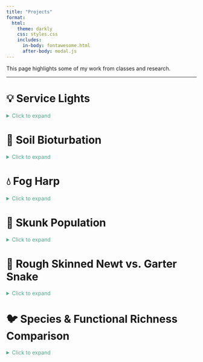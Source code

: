 ```yaml
---
title: "Projects"
format: 
  html:
    theme: darkly
    css: styles.css
    includes:
      in-body: fontawesome.html
      after-body: modal.js
---
```


<!-- Glightbox CSS -->
<link href="https://cdn.jsdelivr.net/npm/glightbox/dist/css/glightbox.min.css" rel="stylesheet" />

<!-- Glightbox JS -->
<script src="https://cdn.jsdelivr.net/npm/glightbox/dist/js/glightbox.min.js"></script>

This page highlights some of my work from classes and research.

***

# 💡 Service Lights
<details>
  <summary style="color: #4FA78D; cursor: pointer;">Click to expand</summary>

**University of California, Santa Barbara (UCSB)**  
*ENVS 193DS – Data Science for Environmental Studies*

Ongoing project that explores the relationship between lighting conditions (working vs. broken) and service call outcomes (needing help or not) using a self-collected dataset (n=108). Created a bar chart, summary table, and a blinking lightboard animation (gif). See visuals.

### **Tools Used**  

RStudio (tidyverse, here, flextable, janitor, ggtext, ggfx, gganimate, showtext), Quarto


### **Code Snippet**

This converts help and working columns in service_data to TRUE/FALSE values by making their text uppercase and then to logical type, then saves the result as a new object called clean_service_data.

```r
clean_service_data <- service_data |>
  mutate(
    help = as.logical(toupper(help)),
    working = as.logical(toupper(working))
  )
```

### **Visuals**  

:::{.panel-tabset}

#### Service Light Table

[![Service Light Table](/media/light_table.jpg)](/media/light_table.jpg){.glightbox data-glightbox="title: Service Light Table"}

#### Service Light Bar Chart

[![Bar Chart](/media/service_light_bar.jpg)](/media/service_light_bar.jpg){.glightbox data-glightbox="title: Service Light Bar Chart"}

#### Blinking Lights Animation

[![Blinking Lights Animation](/media/blinking_lights.gif)](/media/blinking_lights.gif){.glightbox data-glightbox="title: Blinking Lights Animation"}

:::


### **Reflection**  

This project made me think more critically about data. Developing a personal data question, then collecting and working with my own dataset, helped me realize just how messy real-world data can be. It also made me appreciate the value of teamwork. This was a solo project - having others to help troubleshoot, clean, and interpret the same data makes a big difference.

### **Resources**

<a href="https://rebeccalmartinez.github.io/ENVS-193DS_homework-03/code/ENVS-193DS_homework-03.html" target="_blank" style="
    color: white; 
    padding: 8px 12px; 
    cursor: pointer; 
    background-color: transparent;
    transition: background-color 0.3s ease;
    border-radius: 4px;
    display: inline-block;
" 
   onmouseover="this.style.backgroundColor='#4FA78D';" 
   onmouseout="this.style.backgroundColor='transparent';">
  View Live
</a>
|
<a href="https://github.com/RebeccaLMartinez/ENVS-193DS_homework-03" target="_blank" style="
    color: white; 
    padding: 8px 12px; 
    cursor: pointer; 
    background-color: transparent;
    transition: background-color 0.3s ease;
    border-radius: 4px;
    display: inline-block;
" 
   onmouseover="this.style.backgroundColor='#4FA78D';" 
   onmouseout="this.style.backgroundColor='transparent';">
  GitHub Repo
</a>

---

</details>


# 🌱 Soil Bioturbation

<details>
  <summary style="color: #4FA78D; cursor: pointer;">Click to expand</summary>
  
_Under construction…_

---

</details>


# 💧 Fog Harp

<details>
  <summary style="color: #4FA78D; cursor: pointer;">Click to expand</summary>
  
_Under construction…_

---

</details>


# 🦨 Skunk Population

<details>
  <summary style="color: #4FA78D; cursor: pointer;">Click to expand</summary>

_Under construction…_

---

</details>


# 🦎 Rough Skinned Newt vs. Garter Snake

<details>
  <summary style="color: #4FA78D; cursor: pointer;">Click to expand</summary>

**Allan Hancock College**  
*BIOL 155 – Zoology*

*Collaborative video project with Darlene Vera, with help from friends in the Department of Fine Arts.*

The co-evolution of toxin production in rough-skinned newts and toxin resistance in garter snakes served as the focus of a short film designed to make complex science accessible. The project combined storytelling, visual art, and evolutionary biology to communicate this dynamic relationship.

### **Tools Used**
Scriptwriting, Storyboarding, Filmmaking, Adobe Premiere (editing)

### **Reflection**
This project gave me a creative way to engage with evolutionary biology. Working with visual storytelling reminded me that science communication can be just as impactful as scientific research.

### **Watch the Video**
<iframe width="560" height="315" src="https://www.youtube.com/embed/cFefwwtAHF8?si=m9Jg2OOTCrdrWtRe" title="YouTube video player" frameborder="0" allow="accelerometer; autoplay; clipboard-write; encrypted-media; gyroscope; picture-in-picture; web-share" referrerpolicy="strict-origin-when-cross-origin" allowfullscreen></iframe>

--- 

</details>


# 🐦 Species & Functional Richness Comparison

<details>
  <summary style="color: #4FA78D; cursor: pointer;">Click to expand</summary>

**UCSB-Smithsonian Scholars Program**  
*Advanced Field Research Training at the Smithsonian Tropical Research Institute (STRI) in Panama, Summer 2023*

Final project from an immersive data science and field course. This project compares species richness and functional richness of bird communities between Barro Colorado Island (BCI) and Pipeline Road (mainland Panama). We used autonomous recorders (AudioMoths) and avian trait databases to examine diversity patterns in two distinct habitats. Results reflect learning outcomes rather than comprehensive biodiversity assessments.

### **Project Team**

***The Orependulas***
  
Brandon Leon, Rebecca Martinez, Daniel Romero, Mathew Silva, and Zachary Wilson.


### **Tools Used**

- AudioMoths
- RStudio (tidyverse, mFD, phytools)
- BirdNET-Analyzer (Cornell Lab of Ornithology)
- AVONET – Comprehensive bird trait dataset
- Birds of Panama – BirdLife International

### **Process**

→ Deployed 12 AudioMoths to record dawn chorus 

→ Conducted point counts for visual confirmation  

→ Analyzed 24 audio files using BirdNET-Analyzer  

→ Combined detections with trait data from AVONET and Birds of Panama  

→ Created visualizations in RStudio  


### **Code Snippet**

Code for species richness bar graph.

```r
merged_df <- bind_rows(pipeline_found_joined, bci_birds_joined)

merged_df <- merged_df %>%
  mutate(location = ifelse(row_number() <= 26, substr(location, 1, 4), location)) %>%
  mutate(location = ifelse(row_number() >= 27 & row_number() <= 66, substr(location, 1, 3), location))

family_count <- merged_df %>%
  group_by(Family, location) %>%
  summarize(num_species = n())

ggplot(family_count, aes(x = Family, y = num_species, fill = location)) +
  geom_bar(stat = "identity", position = "dodge") +
  labs(title = "Number of Species by Family and Location",
       x = "Family",
       y = "Number of Species") +
  theme_minimal() +
  scale_y_continuous(breaks = seq(0, max(family_count$num_species), 1)) +
  theme(axis.text.x = element_text(angle = 75, hjust = 1), axis.text = element_text(size = 8))
  
```

### **Visuals**

*Under construction...*

:::{.panel-tabset}

#### Functional Richness Boxplot by Location

<!-- [![Functional Richness Boxplot by Location]()](){glightbox ="Functional Richness Boxplot by Location"} -->

#### Species Count by Family and Location

<!-- [![Species Count by Family and Location]()](){glightbox ="Species Count by Family and Location"} -->

#### Map of Sampling Locations

<!-- [![Map of Sampling Locations]()](){glightbox ="Map of Sampling Locations"} -->

:::

### Poster

Presented findings at the 2023 Cal Poly Summer Internship Research Symposium and the 2023 UCSB Fall Undergraduate Research Showcase.

[![Comparison of Species Richness & Functional Richness Between BCI and Pipeline Road](/media/panama_bci_richness_poster.jpg)](/media/panama_bci_richness_poster.jpg){.glightbox data-title="Comparison of Species Richness & Functional Richness Between BCI and Pipeline Road"}


### **Reflection**

This project helped me practice new skills in fieldwork, data analysis, and using R. It was exciting to work with real data that we collected ourselves in the field.

---

</details>


<script>
  const lightbox = GLightbox({
    selector: '.glightbox'
  });
</script>